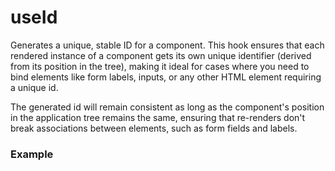 
# useId

Generates a unique, stable ID for a component. 
This hook ensures that each rendered instance of a component gets its own 
unique identifier (derived from its position in the tree), 
making it ideal for cases where you need to bind elements like form labels, 
inputs, or any other HTML element requiring a unique id.

The generated id will remain consistent as long as the component's position 
in the application tree remains the same, ensuring that re-renders don't 
break associations between elements, such as form fields and labels.

### Example

<ExampleCode />
